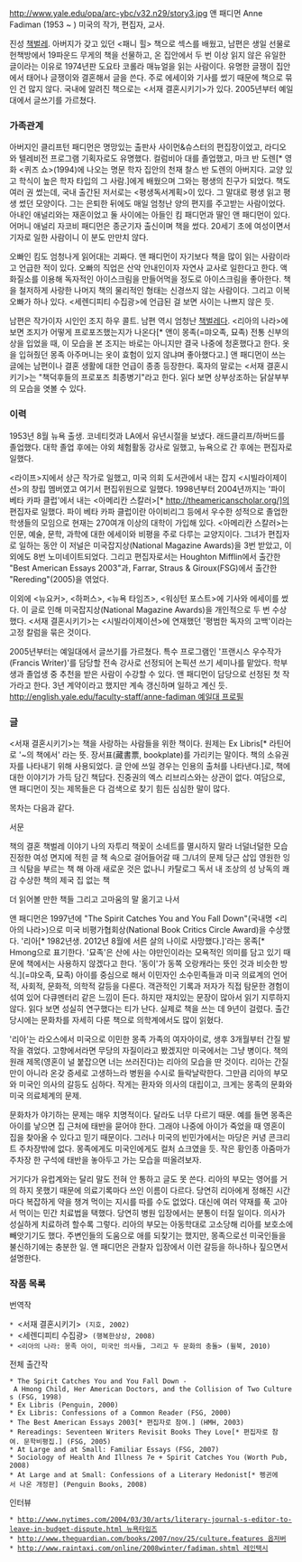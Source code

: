 http://www.yale.edu/opa/arc-ybc/v32.n29/story3.jpg
앤 패디먼 Anne Fadiman (1953 ~ )
미국의 작가, 편집자, 교사.

진성 [[책벌레]]. 아버지가 갖고 있던 <패니 힐> 책으로 섹스를 배웠고, 남편은 생일 선물로 헌책방에서 19파운드 무게의 책을 선물하고, 온 집안에서 두 번 이상 읽지 않은 유일한 글이라는 이유로 1974년판 도요타 코롤라 매뉴얼을 읽는 사람이다. 유명한 글쟁이 집안에서 태어나 글쟁이와 결혼해서 글을 쓴다. 주로 에세이와 기사를 썼기 때문에 책으로 묶인 건 많지 않다. 국내에 알려진 책으로는 <서재 결혼시키기>가 있다. 2005년부터 예일대에서 글쓰기를 가르쳤다.



=== 가족관계 ===

아버지인 클리프턴 패디먼은 명망있는 출판사 사이먼&슈스터의 편집장이었고, 라디오와 텔레비전 프로그램 기획자로도 유명했다. 컬럼비아 대를 졸업했고, 마크 반 도렌[* 영화 <퀴즈 쇼>(1994)에 나오는 명문 학자 집안의 천재 찰스 반 도렌의 아버지다. 교양 있고 학식이 높은 학자 타입의 그 사람.]에게 배웠으며 그와는 평생의 친구가 되었다. 책도 여러 권 썼는데, 국내 출간된 저서로는 <평생독서계획>이 있다. 그 말대로 평생 읽고 평생 썼던 모양이다. 그는 은퇴한 뒤에도 매일 엄청난 양의 편지를 주고받는 사람이었다. 아내인 애널리와는 재혼이었고 둘 사이에는 아들인 킴 패디먼과 딸인 앤 패디먼이 있다. 어머니 애널리 자코비 패디먼은 종군기자 출신이며 책을 썼다. 20세기 초에 여성이면서 기자로 일한 사람이니 이 분도 만만치 않다.

오빠인 킴도 엄청나게 읽어대는 괴짜다. 앤 패디먼이 자기보다 책을 많이 읽는 사람이라고 언급한 적이 있다. 오빠의 직업은 산악 안내인이자 자연사 교사로 일한다고 한다. 액화질소를 이용해 독자적인 아이스크림을 만들어먹을 정도로 아이스크림을 좋아한다. 책을 철저하게 사랑한 나머지 책의 물리적인 형태는 신경쓰지 않는 사람이다.
그리고 이복오빠가 하나 있다. <세렌디피티 수집광>에 언급된 걸 보면 사이는 나쁘지 않은 듯.

남편은 작가이자 시인인 조지 하우 콜트. 남편 역시 엄청난 [[책벌레]]다. <리아의 나라>에 보면 조지가 어떻게 프로포즈했는지가 나온다[* 앤이 몽족(=먀오족, 묘족) 전통 신부의상을 입었을 때, 이 모습을 본 조지는 바로는 아니지만 결국 나중에 청혼했다고 한다. 옷을 입혀줬던 몽족 아주머니는 옷이 효험이 있지 않냐며 좋아했다고.] 앤 패디먼이 쓰는 글에는 남편이나 결혼 생활에 대한 언급이 종종 등장한다. 혹자의 말로는 <서재 결혼시키기>는 "책덕후들의 프로포즈 최종병기"라고 한다. 읽다 보면 상부상조하는 닭살부부의 모습을 엿볼 수 있다.


=== 이력 ===

1953년 8월 뉴욕 출생. 코네티컷과 LA에서 유년시절을 보냈다. 래드클리프/하버드를 졸업했다. 대학 졸업 후에는 야외 체험활동 강사로 일했고, 뉴욕으로 간 후에는 편집자로 일했다.

<라이프>지에서 상근 작가로 일했고, 미국 의회 도서관에서 내는 잡지 <시빌라이제이션>의 창립 멤버였고 여기서 편집위원으로 일했다. 1998년부터 2004년까지는 '파이 베타 카파 클럽'에서 내는 <아메리칸 스칼러>[* http://theamericanscholar.org/]의 편집자로 일했다. 파이 베타 카파 클럽이란 아이비리그 등에서 우수한 성적으로 졸업한 학생들의 모임으로 현재는 270여개 이상의 대학이 가입해 있다. <아메리칸 스칼러>는 인문, 예술, 문학, 과학에 대한 에세이와 비평을 주로 다루는 교양지이다. 그녀가 편집자로 일하는 동안 이 저널은 미국잡지상(National Magazine Awards)을 3번 받았고, 이외에도 8번 노미네이트되었다. 그리고 편집자로서는 Houghton Mifflin에서 출간한 "Best American Essays 2003"과, Farrar, Straus & Giroux(FSG)에서 출간한 "Rereding"(2005)을 엮었다.

이외에 <뉴요커>, <하퍼스>, <뉴욕 타임즈>, <워싱턴 포스트>에 기사와 에세이를 썼다. 이 글로 인해 미국잡지상(National Magazine Awards)을 개인적으로 두 번 수상했다. <서재 결혼시키기>는 <시빌라이제이션>에 연재했던 '평범한 독자의 고백'이라는 고정 칼럼을 묶은 것이다.

2005년부터는 예일대에서 글쓰기를 가르쳤다. 특수 프로그램인 '프랜시스 우수작가(Francis Writer)'를 담당할 전속 강사로 선정되어 논픽션 쓰기 세미나를 맡았다. 학부생과 졸업생 중 추천을 받은 사람이 수강할 수 있다. 앤 패디먼이 담당으로 선정된 첫 작가라고 한다. 3년 계약이라고 했지만 계속 갱신하며 일하고 계신 듯. [[http://english.yale.edu/faculty-staff/anne-fadiman 예일대 프로필]]



=== 글 ===

<서재 결혼시키기>는 책을 사랑하는 사람들을 위한 책이다. 원제는 Ex Libris[* 라틴어로 '~의 책에서' 라는 뜻. 장서표(藏書票, bookplate)를 가리키는 말이다. 책의 소유권자를 나타내기 위해 사용되었다. 글 안에 쓰일 경우는 인용의 출처를 나타낸다.]로, 책에 대한 이야기가 가득 담긴 책답다. 진중권의 엑스 리브리스와는 상관이 없다. 여담으로, 앤 패디먼이 짓는 제목들은 다 검색으로 찾기 힘든 심심한 말이 많다. 

목차는 다음과 같다.


서문

책의 결혼
책벌레 이야기
나의 자투리 책꽂이
소네트를 멸시하지 말라
너덜너덜한 모습
진정한 여성
면지에 적힌 글
책 속으로 걸어들어갈 때
그/녀의 문제
당근 삽입
영원한 잉크
식탐을 부르는 책
해 아래 새로운 것은 없나니
카탈로그 독서
내 조상의 성
낭독의 쾌감
수상한 책의 제국
집 없는 책

더 읽어볼 만한 책들
그리고 고마움의 말
옮기고 나서


앤 패디먼은 1997년에 "The Spirit Catches You and You Fall Down"(국내명 <리아의 나라>)으로 미국 비평가협회상(National Book Critics Circle Award)을 수상했다. '리아[* 1982년생. 2012년 8월에 서른 살의 나이로 사망했다.]'라는 몽족[* Hmong으로 표기한다. '묘족'은 산에 사는 야만인이라는 모욕적인 의미를 담고 있기 때문에 책에서는 사용하지 않겠다고 한다. '동이'가 동쪽 오랑캐라는 뜻인 것과 비슷한 방식.](=먀오족, 묘족) 아이를 중심으로 해서 이민자인 소수민족들과 미국 의료계의 언어적, 사회적, 문화적, 의학적 갈등을 다룬다. 객관적인 기록과 저자가 직접 탐문한 경험이 섞여 있어 다큐멘터리 같은 느낌이 든다. 하지만 재치있는 문장이 많아서 읽기 지루하지 않다. 읽다 보면 성실히 연구했다는 티가 난다. 실제로 책을 쓰는 데 9년이 걸렸다. 출간 당시에는 문화차를 자세히 다룬 책으로 의학계에서도 많이 읽혔다.

'리아'는 라오스에서 미국으로 이민한 몽족 가족의 여자아이로, 생후 3개월부터 간질 발작을 겪었다. 고향에서라면 무당의 자질이라고 봤겠지만 미국에서는 그냥 병이다. 책의 원래 제목(영혼이 널 붙잡으면 너는 쓰러진다)는 리아의 모습을 딴 것이다. 리아는 간질만이 아니라 온갖 증세로 고생하느라 병원을 수시로 들락날락한다. 그만큼 리아의 부모와 미국인 의사의 갈등도 심하다. 작게는 환자와 의사의 대립이고, 크게는 몽족의 문화와 미국 의료체계의 문제.

문화차가 야기하는 문제는 매우 치명적이다. 달라도 너무 다르기 때문. 예를 들면 몽족은 아이를 낳으면 집 근처에 태반을 묻어야 한다. 그래야 나중에 아이가 죽었을 때 영혼이 집을 찾아올 수 있다고 믿기 때문이다. 그러나 미국의 빈민가에서는 마당은 커녕 콘크리트 주차장밖에 없다. 몽족에게도 미국인에게도 컬처 쇼크였을 듯. 작은 황인종 아줌마가 주차장 한 구석에 태반을 놓아두고 가는 모습을 떠올려보자.

거기다가 유럽계와는 달리 말도 전혀 안 통하고 글도 못 쓴다. 리아의 부모는 영어를 거의 하지 못했기 때문에 의료기록마다 쓰인 이름이 다르다. 당연히 리아에게 정해진 시간마다 복잡하게 약을 챙겨 먹이는 지시를 따를 수도 없었다. 대신에 여러 약재를 푹 고아서 먹이는 민간 치료법을 택했다. 당연히 병원 입장에서는 분통이 터질 일이다. 의사가 성실하게 치료하려 할수록 그렇다. 리아의 부모는 아동학대로 고소당해 리아를 보호소에 빼앗기기도 했다. 주변인들의 도움으로 애를 되찾기는 했지만, 몽족으로선 미국인들을 불신하기에는 충분한 일. 앤 패디먼은 관찰자 입장에서 이런 갈등을 하나하나 짚으면서 설명한다.
=== 작품 목록 ===

번역작
 * <서재 결혼시키기> (지호, 2002)
 * <세렌디피티 수집광> (행복한상상, 2008)
 * <리아의 나라: 몽족 아이, 미국인 의사들, 그리고 두 문화의 충돌> (윌북, 2010)

전체 출간작
 * The Spirit Catches You and You Fall Down - A Hmong Child, Her American Doctors, and the Collision of Two Cultures (FSG, 1998)
 * Ex Libris (Penguin, 2000)
 * Ex Libris: Confessions of a Common Reader (FSG, 2000)
 * The Best American Essays 2003[* 편집자로 참여.] (HMH, 2003)
 * Rereadings: Seventeen Writers Revisit Books They Love[* 편집자로 참여. 문학비평집.] (FSG, 2005)
 * At Large and at Small: Familiar Essays (FSG, 2007)
 * Sociology of Health And Illness 7e + Spirit Catches You (Worth Pub, 2008)
 * At Large and at Small: Confessions of a Literary Hedonist[* 펭귄에서 나온 개정판] (Penguin Books, 2008)

인터뷰
 * [[http://www.nytimes.com/2004/03/30/arts/literary-journal-s-editor-to-leave-in-budget-dispute.html 뉴욕타임즈]]
 * [[http://www.theguardian.com/books/2007/nov/25/culture.features 옵저버]]
 * [[http://www.raintaxi.com/online/2008winter/fadiman.shtml 레인택시]]
